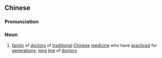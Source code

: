 ==Chinese==
{{zh-forms|s=世医}}

===Pronunciation===
{{zh-pron
|m=shìyī
|c=sai3 ji1
|mn=qz,xm:sè-i/zz:sì-i
|cat=n
}}

===Noun===
{{zh-noun}}

# [[family]] of [[doctor]]s of [[traditional]] [[Chinese]] [[medicine]] who have [[practice]]d for [[generation]]s; [[long]] [[line]] of [[doctor]]s